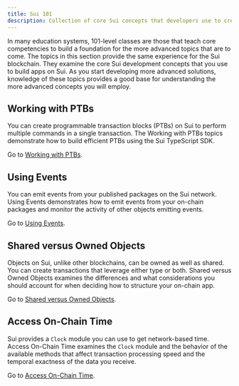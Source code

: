---
title: Sui 101
description: Collection of core Sui concepts that developers use to create objects and interact with them on the Sui blockchain. 
---

In many education systems, 101-level classes are those that teach core competencies to build a foundation for the more advanced topics that are to come. The topics in this section provide the same experience for the Sui blockchain. They examine the core Sui development concepts that you use to build apps on Sui. As you start developing more advanced solutions, knowledge of these topics provides a good base for understanding the more advanced concepts you will employ.

## Working with PTBs

You can create programmable transaction blocks (PTBs) on Sui to perform multiple commands in a single transaction. The Working with PTBs topics demonstrate how to build efficient PTBs using the Sui TypeScript SDK.

Go to [Working with PTBs](./sui-101/working-with-ptbs.mdx).

## Using Events

You can emit events from your published packages on the Sui network. Using Events demonstrates how to emit events from your on-chain packages and monitor the activity of other objects emitting events.

Go to [Using Events](./sui-101/using-events.mdx).

## Shared versus Owned Objects

Objects on Sui, unlike other blockchains, can be owned as well as shared. You can create transactions that leverage either type or both. Shared versus Owned Objects examines the differences and what considerations you should account for when deciding how to structure your on-chain app. 

Go to [Shared versus Owned Objects](./sui-101/shared-owned.mdx).

## Access On-Chain Time

Sui provides a `Clock` module you can use to get network-based time. Access On-Chain Time examines the `Clock` module and the behavior of the available methods that affect transaction processing speed and the temporal exactness of the data you receive.

Go to [Access On-Chain Time](./sui-101/access-time.mdx).